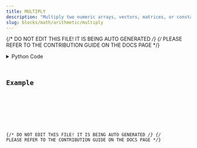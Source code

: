 ```yaml
---
title: MULTIPLY
description: "Multiply two numeric arrays, vectors, matrices, or constants element-wise."
slug: blocks/math/arithmetic/multiply
---
```


{/* DO NOT EDIT THIS FILE! IT IS BEING AUTO GENERATED */}
{/* PLEASE REFER TO THE CONTRIBUTION GUIDE ON THE DOCS PAGE */}


<PythonDocsDisplay docstring={docstring} />
<details>
<summary>Python Code</summary>



<Code code={pythonCode} lang="py" wrap theme="dracula" />

[Find this Flojoy Block on GitHub](https://github.com/flojoy-ai/blocks/blob/main/blocks/MATH/ARITHMETIC/MULTIPLY/MULTIPLY.py)

</details>

## Example


<GetHelpWidget />


<AppDisplay app={app} blockName="MULTIPLY" client:visible />


<Example />

{/* DO NOT EDIT THIS FILE! IT IS BEING AUTO GENERATED */}
{/* PLEASE REFER TO THE CONTRIBUTION GUIDE ON THE DOCS PAGE */}
